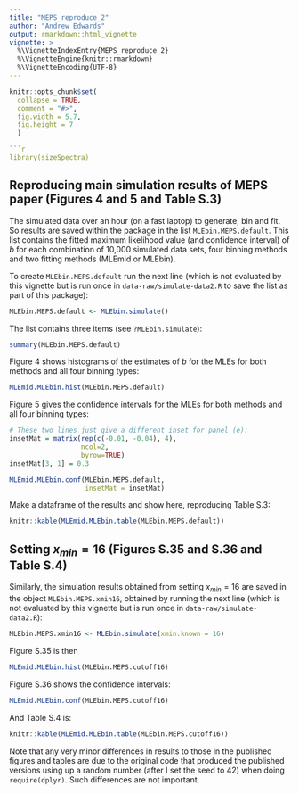 ```yaml
---
title: "MEPS_reproduce_2"
author: "Andrew Edwards"
output: rmarkdown::html_vignette
vignette: >
  %\VignetteIndexEntry{MEPS_reproduce_2}
  %\VignetteEngine{knitr::rmarkdown}
  %\VignetteEncoding{UTF-8}
---
```


```r
knitr::opts_chunk$set(
  collapse = TRUE,
  comment = "#>",
  fig.width = 5.7,
  fig.height = 7
  )

```r
library(sizeSpectra)
```

## Reproducing main simulation results of MEPS paper (Figures 4 and 5 and Table S.3)

The simulated data over an hour (on a fast laptop) to generate, bin and fit.
So results are saved within the package
in the list `MLEbin.MEPS.default`. This list contains the fitted maximum likelihood
value (and confidence interval) of $b$ for each combination of 10,000 simulated
data sets, four binning methods and two fitting methods (MLEmid or MLEbin).

To create `MLEbin.MEPS.default` run the next line (which is not evaluated by
this vignette but is run once in `data-raw/simulate-data2.R` to save
the list as part of this package):
```r
MLEbin.MEPS.default <- MLEbin.simulate()
```

The list contains three items (see `?MLEbin.simulate`):
```r
summary(MLEbin.MEPS.default)
```

Figure 4 shows histograms of the estimates of $b$ for the MLEs for both methods and all four binning types:
```r
MLEmid.MLEbin.hist(MLEbin.MEPS.default)
```

Figure 5 gives the confidence intervals for the MLEs for both methods and all four binning types:
```r
# These two lines just give a different inset for panel (e):
insetMat = matrix(rep(c(-0.01, -0.04), 4),
                  ncol=2,
                  byrow=TRUE)
insetMat[3, 1] = 0.3

MLEmid.MLEbin.conf(MLEbin.MEPS.default,
                   insetMat = insetMat)
```

Make a dataframe of the results and show here, reproducing Table S.3:
```r
knitr::kable(MLEmid.MLEbin.table(MLEbin.MEPS.default))
```

## Setting $x_{min}=16$ (Figures S.35 and S.36 and Table S.4)

Similarly, the simulation results obtained from setting $x_{min}=16$ are saved in
the object `MLEbin.MEPS.xmin16`, obtained by running the next line (which is not evaluated by
this vignette but is run once in `data-raw/simulate-data2.R`):
```r
MLEbin.MEPS.xmin16 <- MLEbin.simulate(xmin.known = 16)
```

Figure S.35 is then
```r
MLEmid.MLEbin.hist(MLEbin.MEPS.cutoff16)
```

Figure S.36 shows the confidence intervals:
```r
MLEmid.MLEbin.conf(MLEbin.MEPS.cutoff16)
```

And Table S.4 is:
```r
knitr::kable(MLEmid.MLEbin.table(MLEbin.MEPS.cutoff16))
```

Note that any very minor differences in results to those in the published
figures and tables are due to the original code that produced the published
versions using up a random number (after I set the seed to 42) when doing
`require(dplyr)`. Such differences are not important.
